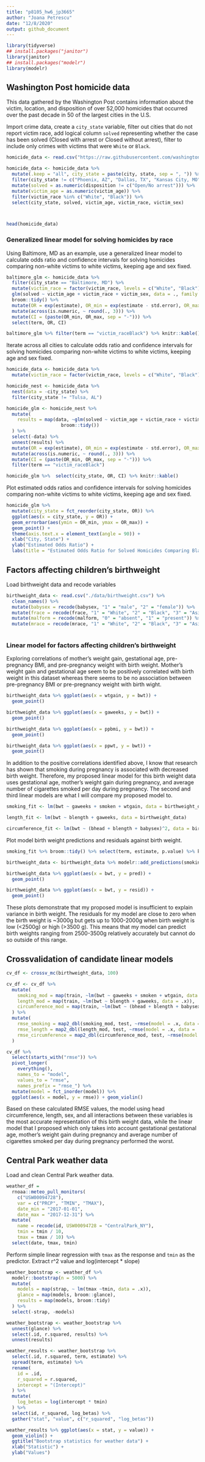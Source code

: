 ```yaml
---
title: "p8105_hw6_jp3665"
author: "Joana Petrescu"
date: "12/8/2020"
output: github_document
---
```


```r

library(tidyverse)
## install.packages("janitor")
library(janitor)
## install.packages("modelr")
library(modelr)

```


## Washington Post homicide data

This data gathered by the Washington Post contains information about the victim, location, and disposition of over 52,000 homicides that occurred over the past decade in 50 of the largest cities in the U.S.

Import crime data, create a `city_state` variable, filter out cities that do not report victim race, add logical column `solved` representing whether the case has been solved (Closed with arrest or Closed without arrest), filter to include only crimes with victims that were `White` or `Black`.

```r

homicide_data <- read.csv("https://raw.githubusercontent.com/washingtonpost/data-homicides/master/homicide-data.csv")

homicide_data <- homicide_data %>%
  mutate(.keep = "all", city_state = paste(city, state, sep = ", ")) %>%
  filter(city_state != c("Phoenix, AZ", "Dallas, TX", "Kansas City, MO", "Tulsa, AL")) %>%
  mutate(solved = as.numeric(disposition != c("Open/No arrest"))) %>%
  mutate(victim_age = as.numeric(victim_age)) %>%
  filter(victim_race %in% c("White", "Black")) %>%
  select(city_state, solved, victim_age, victim_race, victim_sex)



head(homicide_data)

```

### Generalized linear model for solving homicides by race

Using Baltimore, MD as an example, use a generalized linear model to calculate odds ratio and confidence intervals for solving homicides comparing non-white victims to white victims, keeping age and sex fixed.

```r

baltimore_glm <- homicide_data %>%
  filter(city_state == "Baltimore, MD") %>%
  mutate(victim_race = factor(victim_race, levels = c("White", "Black"))) %>%
  glm(solved ~ victim_age + victim_race + victim_sex, data = ., family = binomial()) %>%
  broom::tidy() %>%
  mutate(OR = exp(estimate), OR_min = exp(estimate - std.error), OR_max = exp(estimate + std.error)) %>%
  mutate(across(is.numeric, ~ round(., 3))) %>%
  mutate(CI = (paste(OR_min, OR_max, sep = "-"))) %>%
  select(term, OR, CI)

baltimore_glm %>% filter(term == "victim_raceBlack") %>% knitr::kable()


```

Iterate across all cities to calculate odds ratio and confidence intervals for solving homicides comparing non-white victims to white victims, keeping age and sex fixed.

```r

homicide_data <- homicide_data %>%
  mutate(victim_race = factor(victim_race, levels = c("White", "Black")))

homicide_nest <- homicide_data %>%
  nest(data = -city_state) %>%
  filter(city_state != "Tulsa, AL")

homicide_glm <- homicide_nest %>%
  mutate(
    results = map(data, ~glm(solved ~ victim_age + victim_race + victim_sex, data = .x, family = binomial()) %>%
                    broom::tidy())
  ) %>%
  select(-data) %>%
  unnest(results) %>%
  mutate(OR = exp(estimate), OR_min = exp(estimate - std.error), OR_max = exp(estimate + std.error)) %>%
  mutate(across(is.numeric, ~ round(., 3))) %>%
  mutate(CI = (paste(OR_min, OR_max, sep = "-"))) %>%
  filter(term == "victim_raceBlack") 

homicide_glm %>%  select(city_state, OR, CI) %>% knitr::kable()


```
Plot estimated odds ratios and confidence intervals for solving homicides comparing non-white victims to white victims, keeping age and sex fixed.

```r

homicide_glm %>% 
  mutate(city_state = fct_reorder(city_state, OR)) %>%
  ggplot(aes(x = city_state, y = OR)) +
  geom_errorbar(aes(ymin = OR_min, ymax = OR_max)) +
  geom_point() +
  theme(axis.text.x = element_text(angle = 90)) +
  xlab("City, State") +
  ylab("Estimated Odds Ratio") +
  labs(title = "Estimated Odds Ratio for Solved Homicides Comparing Black to White Victims")

```


## Factors affecting children's birthweight

Load birthweight data and recode variables

```r

birthweight_data <- read.csv("./data/birthweight.csv") %>% 
  clean_names() %>%
  mutate(babysex = recode(babysex, "1" = "male", "2" = "female")) %>%
  mutate(frace = recode(frace, "1" = "White", "2" = "Black", "3" = "Asian", "4" = "Puerto Rican", "8" = "Other", "9" = "Unknown")) %>%
  mutate(malform = recode(malform, "0" = "absent", "1" = "present")) %>%
  mutate(mrace = recode(mrace, "1" = "White", "2" = "Black", "3" = "Asian", "4" = "Puerto Rican", "8" = "Other"))
  

```

### Linear model for factors affecting children's birthweight

Exploring correlations of mother's weight gain, gestational age, pre-pregnancy BMI, and pre-pregnancy weight with birth weight. Mother's weight gain and gestational age seem to be positively correlated with birth weight in this dataset whereas there seems to be no association between pre-pregnancy BMI or pre-pregnancy weight with birth wight.

```r

birthweight_data %>% ggplot(aes(x = wtgain, y = bwt)) +
  geom_point()

birthweight_data %>% ggplot(aes(x = gaweeks, y = bwt)) +
  geom_point()

birthweight_data %>% ggplot(aes(x = ppbmi, y = bwt)) +
  geom_point()

birthweight_data %>% ggplot(aes(x = ppwt, y = bwt)) +
  geom_point()

```

In addition to the positive correlations identified above, I know that research has shown that smoking during pregnancy is associated with decreased birth weight. Therefore, my proposed linear model for this birth weight data uses gestational age, mother's weight gain during pregnancy, and average number of cigarettes smoked per day during pregnancy. The second and third linear models are what I will compare my proposed model to.

```r

smoking_fit <- lm(bwt ~ gaweeks + smoken + wtgain, data = birthweight_data) 

length_fit <- lm(bwt ~ blength + gaweeks, data = birthweight_data)

circumference_fit <- lm(bwt ~ (bhead + blength + babysex)^2, data = birthweight_data)

```


Plot model birth weight predictions and residuals against birth weight.


```r

smoking_fit %>% broom::tidy() %>% select(term, estimate, p.value) %>% knitr::kable(digits = 200)

birthweight_data <- birthweight_data %>% modelr::add_predictions(smoking_fit) %>% modelr::add_residuals(smoking_fit)

birthweight_data %>% ggplot(aes(x = bwt, y = pred)) +
  geom_point()

birthweight_data %>% ggplot(aes(x = bwt, y = resid)) +
  geom_point()

```
These plots demonstrate that my proposed model is insufficient to explain variance in birth weight. The residuals for my model are close to zero when the birth weight is ~3000g but gets up to 1000-2000g when birth weight is low (<2500g) or high (>3500 g). This means that my model can predict birth weights ranging from 2500-3500g relatively accurately but cannot do so outside of this range.

## Crossvalidation of candidate linear models

```r

cv_df <- crossv_mc(birthweight_data, 100)

cv_df <- cv_df %>%
  mutate(
    smoking_mod = map(train, ~lm(bwt ~ gaweeks + smoken + wtgain, data = .x)),
    length_mod = map(train, ~lm(bwt ~ blength + gaweeks, data = .x)),
    circumference_mod = map(train, ~lm(bwt ~ (bhead + blength + babysex)^2, data = .x))
  ) %>%
  mutate(
    rmse_smoking = map2_dbl(smoking_mod, test, ~rmse(model = .x, data =.y)),
    rmse_length = map2_dbl(length_mod, test, ~rmse(model = .x, data = .y)),
    rmse_circumference = map2_dbl(circumference_mod, test, ~rmse(model = .x, data = .y))
  )

cv_df %>% 
  select(starts_with("rmse")) %>% 
  pivot_longer(
    everything(),
    names_to = "model", 
    values_to = "rmse",
    names_prefix = "rmse_") %>% 
  mutate(model = fct_inorder(model)) %>% 
  ggplot(aes(x = model, y = rmse)) + geom_violin()

```
Based on these calculated RMSE values, the model using head circumference, length, sex, and all interactions between these variables is the most accurate representation of this birth weight data, while the linear model that I proposed which only takes into account gestational gestational age, mother's weight gain during pregnancy and average number of cigarettes smoked per day during pregnancy performed the worst.

## Central Park weather data

Load and clean Central Park weather data.

```r

weather_df = 
  rnoaa::meteo_pull_monitors(
    c("USW00094728"),
    var = c("PRCP", "TMIN", "TMAX"), 
    date_min = "2017-01-01",
    date_max = "2017-12-31") %>%
  mutate(
    name = recode(id, USW00094728 = "CentralPark_NY"),
    tmin = tmin / 10,
    tmax = tmax / 10) %>%
  select(date, tmax, tmin) 

```

Perform simple linear regression with `tmax` as the response and `tmin` as the predictor. Extract r^2 value and log(intercept * slope)

```r

weather_bootstrap <- weather_df %>%
  modelr::bootstrap(n = 5000) %>%
  mutate(
    models = map(strap, ~ lm(tmax ~tmin, data = .x)),
    glance = map(models, broom::glance),
    results = map(models, broom::tidy)
  ) %>%
  select(-strap, -models)

weather_bootstrap <- weather_bootstrap %>%
  unnest(glance) %>%
  select(.id, r.squared, results) %>%
  unnest(results)

weather_results <- weather_bootstrap %>%
  select(.id, r.squared, term, estimate) %>%
  spread(term, estimate) %>%
  rename(
    id = .id,
    r_squared = r.squared,
    intercept = "(Intercept)"
  ) %>%
  mutate(
    log_betas = log(intercept * tmin)
  ) %>%
  select(id, r_squared, log_betas) %>%
  gather("stat", "value", c("r_squared", "log_betas"))

weather_results %>% ggplot(aes(x = stat, y = value)) +
  geom_violin() +
  ggtitle("Bootstrap statistics for weather data") +
  xlab("Statistic") +
  ylab("Values")

```

